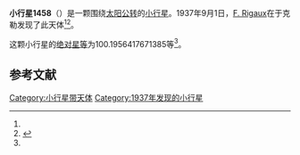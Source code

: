 {{Infobox planet
| bgcolour = #FFFFC0
| name = 1458 Mineura
| symbol = 
| image = 
| caption = 
| discovery = yes
| discovery_ref = 
| discoverer = [[F._Rigaux|F. Rigaux]]
| discovery_site = [[于克勒|于克勒]] 
| discovered = 1937年9月1日
| designations = yes
| mp_name = 
| named_after = 
| alt_names = 1937 RC/ 1955 XK
| mp_category = [[主带小行星|主带小行星]]
| orbit_ref = <ref name="a">[http://ssd.jpl.nasa.gov/sbdb.cgi?sstr=1458 1458 Mineura] {{Wayback|url=http://ssd.jpl.nasa.gov/sbdb.cgi?sstr=1458 |date=20210121063733 }}，小行星數據庫瀏覽器（JPL Small-Body Database Browser）－[[美国国家航空航天局|美国国家航空航天局]]喷气推进实验室</ref>
| epoch = 2456400.5 (2013年4月18日更新)
| aphelion = {{convert|3.102700099223977|AU|km|3|abbr=on|lk=out}}
| perihelion = {{convert|2.150243914447475|AU|km|3|abbr=on}}
| semimajor = {{convert|2.626472006835726|AU|km|3|abbr=on}}
| eccentricity = 0.181318549
| period = 1554.739353 [[日|日]]<br />4.26[[儒略年|儒略年]]
| avg_speed = 
| inclination = 12.53734822842508
| asc_node = 181.680900374388
| mean_anomaly = 
| arg_peri = 100.1956417671385
| satellites = 
| physical_characteristics = yes
| dimensions = 
| mass = 
| density = 
| surface_grav = 
| escape_velocity = 
| sidereal_day = 
| axial_tilt = 
| pole_ecliptic_lat = 
| pole_ecliptic_lon = 
| albedo = 
| temperatures= 
| temp_name1 = 
| mean_temp_1 = 
| max_temp_1 = 
| temp_name2 = 
| max_temp_2 = 
| spectral_type = 
| abs_magnitude = 100.1956417671385
}}

'''小行星1458'''（{{lang-en|1458 Mineura}}）是一颗围绕[[太阳|太阳]][[公转|公转]]的[[小行星|小行星]]。1937年9月1日，[[F._Rigaux|F. Rigaux]]在于克勒发现了此天体<ref name="a" /><ref>{{cite news|title=小行星列表|url=http://cfa-www.harvard.edu/iau/lists/NumberedMPs.txt|accessdate=2013-07-08|newspaper=哈佛大学|archive-date=2008-05-17|archive-url=https://web.archive.org/web/20080517010638/http://cfa-www.harvard.edu/iau/lists/NumberedMPs.txt|dead-url=no}}</ref>。

这颗小行星的[[绝对星等|绝对星等]]为100.1956417671385等<ref name="a" />。

==参考文献==
{{reflist}}
{{Minor Planet Number|[[小行星1457|小行星1457]]|[[小行星1459|小行星1459]]}}

{{小天体}}

[[Category:小行星带天体|Category:小行星带天体]]
[[Category:1937年发现的小行星|Category:1937年发现的小行星]]

{{asteroid-stub}}